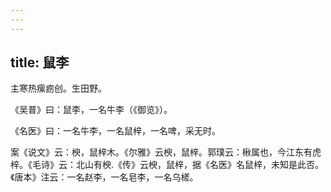 ```yaml
---
---
---
```

title: 鼠李
---



主寒热瘰疬创。生田野。

《吴普》曰：鼠李，一名牛李（《御览》）。

《名医》曰：一名牛李，一名鼠梓，一名啤，采无时。

案《说文》云：楰，鼠梓木。《尔雅》云楰，鼠梓。郭璞云：楸属也，今江东有虎梓。《毛诗》云：北山有楰.《传》云楰，鼠梓，据《名医》名鼠梓，未知是此否。《唐本》注云：一名赵李，一名皂李，一名乌槎。
